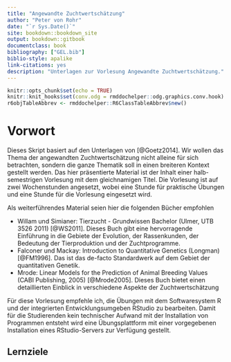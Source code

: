 ```yaml
---
title: "Angewandte Zuchtwertschätzung"
author: "Peter von Rohr"
date: "`r Sys.Date()`"
site: bookdown::bookdown_site
output: bookdown::gitbook
documentclass: book
bibliography: ["GEL.bib"]
biblio-style: apalike
link-citations: yes
description: "Unterlagen zur Vorlesung Angewandte Zuchtwertschätzung."
---
```


```r
knitr::opts_chunk$set(echo = TRUE)
knitr::knit_hooks$set(conv.odg = rmddochelper::odg.graphics.conv.hook)
r6objTableAbbrev <- rmddochelper::R6ClassTableAbbrev$new()
```

# Vorwort {-}
Dieses Skript basiert auf den Unterlagen von [@Goetz2014]. Wir wollen das Thema der angewandten Zuchtwertschätzung nicht alleine für sich betrachten, sondern die ganze Thematik soll in einen breiteren Kontext gestellt werden. Das hier präsentierte Material ist der Inhalt einer halb-semestrigen Vorlesung mit dem gleichnamigen Titel. Die Vorlesung ist auf zwei Wochenstunden angesetzt, wobei eine Stunde für praktische Übungen und eine Stunde für die Vorlesung eingesetzt wird.

Als weiterführendes Material seien hier die folgenden Bücher empfohlen

* Willam und Simianer: Tierzucht - Grundwissen Bachelor (Ulmer, UTB 3526 2011) [@WS2011]. Dieses Buch gibt eine hervorragende Einführung in die Gebiete der Evolution, der Rassenkunden, der Bedeutung der Tierproduktion und der Zuchtprogramme.
* Falconer und Mackay: Introduction to Quantitative Genetics (Longman) [@FM1996]. Das ist das de-facto Standardwerk auf dem Gebiet der quantitativen Genetik.
* Mrode: Linear Models for the Prediction of Animal Breeding Values (CABI Publishing, 2005) [@Mrode2005]. Dieses Buch bietet einen detaillierten Einblick in verschiedene Aspekte der Zuchtwertschätzung

Für diese Vorlesung empfehle ich, die Übungen mit dem Softwaresystem R und der integrierten Entwicklungsumgeben RStudio zu bearbeiten. Damit für die Studierenden kein technischer Aufwand mit der Installation von Programmen entsteht wird eine Übungsplattform mit einer vorgegebenen Installation eines RStudio-Servers zur Verfügung gestellt. 


## Lernziele {-}

